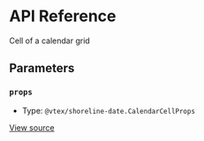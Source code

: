 # API Reference

Cell of a calendar grid

## Parameters

### `props`

- Type: `@vtex/shoreline-date.CalendarCellProps`

[View source](https://github.com/vtex/shoreline/blob/3a3a69690/packages/date/src/calendar/calendar-cell.tsx#L12)
